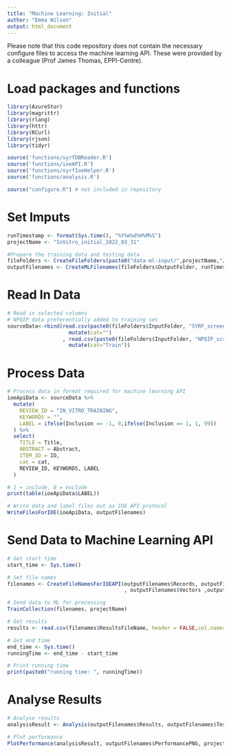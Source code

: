 ```yaml
---
title: "Machine Learning: Initial"
author: "Emma Wilson"
output: html_document
---
```


Please note that this code repository does not contain the necessary configure files to access the machine learning API. These were provided by a colleague (Prof James Thomas, EPPI-Centre).

# Load packages and functions

```r
library(AzureStor)
library(magrittr)
library(rlang)
library(httr)
library(RCurl)
library(rjson)
library(tidyr)

source('functions/syrfDBReader.R')
source('functions/ioeAPI.R')
source('functions/syrfIoeHelper.R')
source('functions/analysis.R')

source("configure.R") # not included in repository
```


# Set Imputs

```r
runTimestamp <- format(Sys.time(), "%Y%m%d%H%M%S")
projectName <- "InVitro_initial_2022_03_31"

#Prepare the training data and testing data
fileFolders <- CreateFileFolders(paste0("data-ml-input/",projectName,"/"), paste0("data-ml-output/",projectName,"/"))
outputFilenames <- CreateMLFilenames(fileFolders$OutputFolder, runTimestamp)
```


# Read In Data

```r
# Read in selected columns
# NPQIP data preferentially added to training set
sourceData<-rbind(read.csv(paste0(fileFolders$InputFolder, "SYRF_screening.csv"), stringsAsFactors = F)[,c("Title","Abstract","Inclusion","ID")]%>% 
                    mutate(cat="")
                  , read.csv(paste0(fileFolders$InputFolder, "NPQIP_screening.csv"), stringsAsFactors = F)[,c("Title","Abstract","Inclusion","ID")] %>% 
                    mutate(cat="Train"))
```


# Process Data

```r
# Process data in format required for machine learning API
ioeApiData <- sourceData %>%
  mutate(
    REVIEW_ID = "IN_VITRO_TRAINING",
    KEYWORDS = "",
    LABEL = ifelse(Inclusion == -1, 0,ifelse(Inclusion == 1, 1, 99))
  ) %>%
  select(
    TITLE = Title,
    ABSTRACT = Abstract,
    ITEM_ID = ID,
    cat = cat,
    REVIEW_ID, KEYWORDS, LABEL
  )

# 1 = include, 0 = exclude
print(table(ioeApiData$LABEL))

# Write data and label files out as IOE API protocol
WriteFilesForIOE(ioeApiData, outputFilenames)
```


# Send Data to Machine Learning API

```r
# Get start time
start_time <- Sys.time()

# Set file names
filenames <- CreateFileNamesForIOEAPI(outputFilenames$Records, outputFilenames$Decisions
                                      , outputFilenames$Vectors ,outputFilenames$Results)

# Send data to ML for processing
TrainCollection(filenames, projectName)

# Get results
results <- read.csv(filenames$ResultsFileName, header = FALSE,col.names = c("score", "ITEM_ID","REVIEW_ID") )

# Get end time
end_time <- Sys.time()
runningTime <- end_time - start_time

# Print running time
print(paste0("running time: ", runningTime))
```


# Analyse Results

```r
# Analyse results
analysisResult <- Analysis(outputFilenames$Results, outputFilenames$TestDecisions, outputFilenames$Analysis)

# Plot performance
PlotPerformance(analysisResult, outputFilenames$PerformancePNG, projectName)

```

